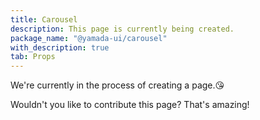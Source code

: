 ```yaml
---
title: Carousel
description: This page is currently being created.
package_name: "@yamada-ui/carousel"
with_description: true
tab: Props
---
```


We're currently in the process of creating a page.😘

Wouldn't you like to contribute this page? That's amazing!

